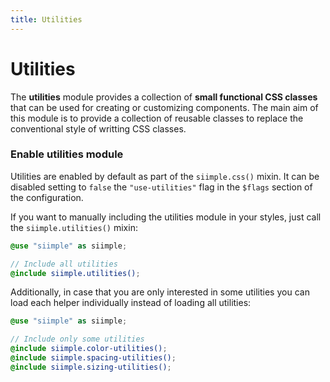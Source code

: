 ```yaml
---
title: Utilities
---
```


# Utilities

The **utilities** module provides a collection of **small functional CSS classes** that can be used for creating or customizing components. The main aim of this module is to provide a collection of reusable classes to replace the conventional style of writting CSS classes.

### Enable utilities module

Utilities are enabled by default as part of the `siimple.css()` mixin. It can be disabled setting to `false` the `"use-utilities"` flag in the `$flags` section of the configuration.

If you want to manually including the utilities module in your styles, just call the `siimple.utilities()` mixin:

```scss
@use "siimple" as siimple;

// Include all utilities
@include siimple.utilities();
```

Additionally, in case that you are only interested in some utilities you can load each helper individually instead of loading all utilities:

```scss
@use "siimple" as siimple;

// Include only some utilities
@include siimple.color-utilities();
@include siimple.spacing-utilities();
@include siimple.sizing-utilities();
```
